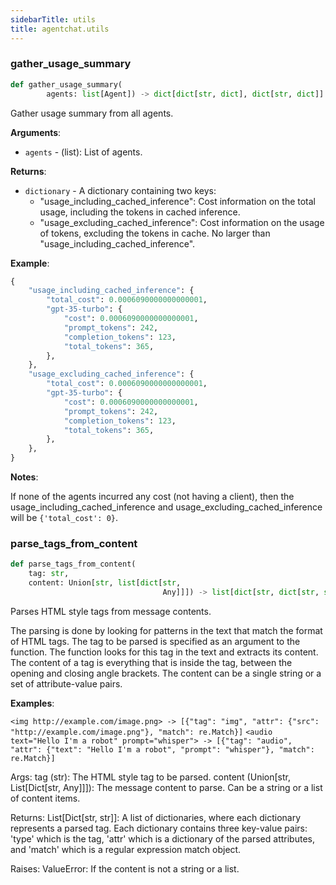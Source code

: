 ```yaml
---
sidebarTitle: utils
title: agentchat.utils
---
```


### gather\_usage\_summary

```python
def gather_usage_summary(
        agents: list[Agent]) -> dict[dict[str, dict], dict[str, dict]]
```

Gather usage summary from all agents.

**Arguments**:

- `agents` - (list): List of agents.
  

**Returns**:

- `dictionary` - A dictionary containing two keys:
  - "usage_including_cached_inference": Cost information on the total usage, including the tokens in cached inference.
  - "usage_excluding_cached_inference": Cost information on the usage of tokens, excluding the tokens in cache. No larger than "usage_including_cached_inference".
  

**Example**:

  
```python
{
    "usage_including_cached_inference": {
        "total_cost": 0.0006090000000000001,
        "gpt-35-turbo": {
            "cost": 0.0006090000000000001,
            "prompt_tokens": 242,
            "completion_tokens": 123,
            "total_tokens": 365,
        },
    },
    "usage_excluding_cached_inference": {
        "total_cost": 0.0006090000000000001,
        "gpt-35-turbo": {
            "cost": 0.0006090000000000001,
            "prompt_tokens": 242,
            "completion_tokens": 123,
            "total_tokens": 365,
        },
    },
}
```
  

**Notes**:

  
  If none of the agents incurred any cost (not having a client), then the usage_including_cached_inference and usage_excluding_cached_inference will be `{'total_cost': 0}`.

### parse\_tags\_from\_content

```python
def parse_tags_from_content(
    tag: str,
    content: Union[str, list[dict[str,
                                  Any]]]) -> list[dict[str, dict[str, str]]]
```

Parses HTML style tags from message contents.

The parsing is done by looking for patterns in the text that match the format of HTML tags. The tag to be parsed is
specified as an argument to the function. The function looks for this tag in the text and extracts its content. The
content of a tag is everything that is inside the tag, between the opening and closing angle brackets. The content
can be a single string or a set of attribute-value pairs.

**Examples**:

  `<img http://example.com/image.png> -> [{"tag": "img", "attr": {"src": "http://example.com/image.png"}, "match": re.Match}]`
    ```<audio text="Hello I'm a robot" prompt="whisper"> ->
            [{"tag": "audio", "attr": {"text": "Hello I'm a robot", "prompt": "whisper"}, "match": re.Match}]```

Args:
    tag (str): The HTML style tag to be parsed.
    content (Union[str, List[Dict[str, Any]]]): The message content to parse. Can be a string or a list of content
        items.

Returns:
    List[Dict[str, str]]: A list of dictionaries, where each dictionary represents a parsed tag. Each dictionary
        contains three key-value pairs: 'type' which is the tag, 'attr' which is a dictionary of the parsed attributes,
        and 'match' which is a regular expression match object.

Raises:
    ValueError: If the content is not a string or a list.

